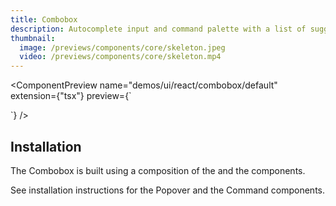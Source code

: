 ```yaml
---
title: Combobox
description: Autocomplete input and command palette with a list of suggestions.
thumbnail:
  image: /previews/components/core/skeleton.jpeg
  video: /previews/components/core/skeleton.mp4
---
```


<ComponentPreview
  name="demos/ui/react/combobox/default"
  extension={"tsx"}
  preview={`<Skeleton className="h-44 w-64" />
<div>
  <Skeleton className="size-10 rounded-full" />
  <div>
    <Skeleton className="h-4 w-44" />
    <Skeleton className="h-4 w-36" />
  </div>
</div>`}
/>

## Installation

The Combobox is built using a composition of the <Popover /> and the <Command /> components.

See installation instructions for the Popover and the Command components.

